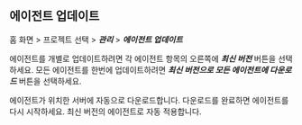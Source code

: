 ## 에이전트 업데이트

홈 화면 > 프로젝트 선택 > ***관리*** > ***에이전트 업데이트***

<ImgLang img='db-update-agent.png' desc='' />

에이전트를 개별로 업데이트하려면 각 에이전트 항목의 오른쪽에 ***최신 버전*** 버튼을 선택하세요. 모든 에이전트를 한번에 업데이트하려면 ***최신 버전으로 모든 에이전트에 다운로드*** 버튼을 선택하세요.

에이전트가 위치한 서버에 자동으로 다운로드합니다. 다운로드를 완료하면 에이전트를 다시 시작하세요. 최신 버전의 에이전트로 자동 적용합니다.